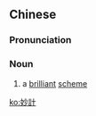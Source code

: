 {{also|妙计}}
==Chinese==
{{zh-forms|s=妙计}}

===Pronunciation===
{{zh-pron
|m=miàojì
|c=miu6 gai3
|mn=biāu-kè/miāu-kè
|cat=n
}}

===Noun===
{{zh-noun}}

# a [[brilliant]] [[scheme]]

[[ko:妙計]]